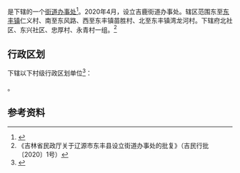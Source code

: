 {{中国乡级行政区|22/04/21/001/000
| 总面积 = 8.1平方公里
| 总人口 = 4.1万人
| 总人口年份 = 2020
}}

'''{{PAGENAMEBASE}}'''是{{PRC admin/fullname|22/04/21/001/000|3}}下辖的一个[[街道办事处|街道办事处]]<ref>{{PRC admin/ref sgc|{{PRC admin/parent|22/04/21/001/000}}}}</ref>。2020年4月，设立吉鹿街道办事处。辖区范围东至[[东丰镇|东丰镇]]仁义村、南至东风路、西至东丰镇苗胜村、北至东丰镇湾龙河村。下辖府北社区、东兴社区、忠厚村、永青村一组。<ref>《吉林省民政厅关于辽源市东丰县设立街道办事处的批复》（吉民行批〔2020〕1号）</ref>

== 行政区划 ==
{{PAGENAMEBASE}}下辖以下村级行政区划单位<ref>{{PRC admin/ref sgc|22/04/21/001/000}}</ref>：

{{PRC admin/children|22/04/21/001/000}}。

== 参考资料 ==
{{reflist}}

{{吉林行政区划小作品}}
{{PRC admin/navcat|22/04/21/001/000}}